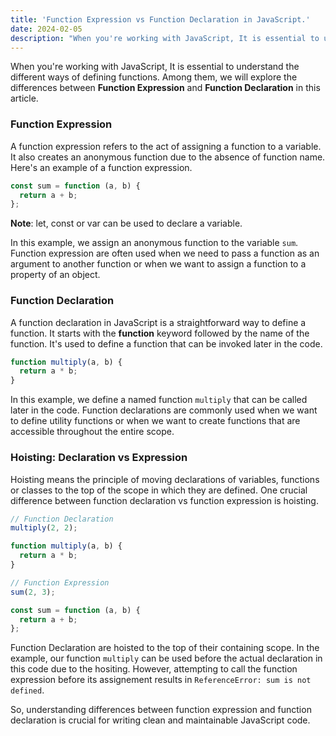 ```yaml
---
title: 'Function Expression vs Function Declaration in JavaScript.'
date: 2024-02-05
description: "When you're working with JavaScript, It is essential to understand the different ways of defining functions. Among them, we will explore the differences between Function Expression and Function Declaration in this article."
---
```


When you're working with JavaScript, It is essential to understand the different
ways of defining functions. Among them, we will explore the differences
between **Function Expression** and **Function Declaration** in this article.

### Function Expression

A function expression refers to the act of assigning a function to a variable. It also
creates an anonymous function due to the absence of function name. Here's an example
of a function expression.

```js
const sum = function (a, b) {
  return a + b;
};
```

**Note**: let, const or var can be used to declare a variable.

In this example, we assign an anonymous function to the variable `sum`. Function
expression are often used when we need to pass a function as an argument to another function
or when we want to assign a function to a property of an object.

### Function Declaration

A function declaration in JavaScript is a straightforward way to define a function.
It starts with the **function** keyword followed by the name of the function. It's used
to define a function that can be invoked later in the code.

```js
function multiply(a, b) {
  return a * b;
}
```

In this example, we define a named function `multiply` that can be called later in the code.
Function declarations are commonly used when we want to define utility functions or when we
want to create functions that are accessible throughout the entire scope.

### Hoisting: Declaration vs Expression

Hoisting means the principle of moving declarations of variables, functions or classes to the top
of the scope in which they are defined. One crucial difference between function declaration vs function
expression is hoisting.

```js
// Function Declaration
multiply(2, 2);

function multiply(a, b) {
  return a * b;
}

// Function Expression
sum(2, 3);

const sum = function (a, b) {
  return a + b;
};
```

Function Declaration are hoisted to the top of their containing scope. In the example,
our function `multiply` can be used before the actual declaration in this code due to the hositing.
However, attempting to call the function expression before its assignement results in
`ReferenceError: sum is not defined`.

So, understanding differences between function expression and function declaration is crucial for
writing clean and maintainable JavaScript code.
